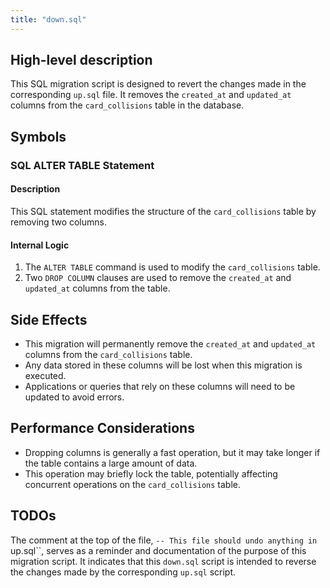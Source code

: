 ```yaml
---
title: "down.sql"
---
```


## High-level description
This SQL migration script is designed to revert the changes made in the corresponding `up.sql` file. It removes the `created_at` and `updated_at` columns from the `card_collisions` table in the database.

## Symbols

### SQL ALTER TABLE Statement
#### Description
This SQL statement modifies the structure of the `card_collisions` table by removing two columns.

#### Internal Logic
1. The `ALTER TABLE` command is used to modify the `card_collisions` table.
2. Two `DROP COLUMN` clauses are used to remove the `created_at` and `updated_at` columns from the table.

## Side Effects
- This migration will permanently remove the `created_at` and `updated_at` columns from the `card_collisions` table.
- Any data stored in these columns will be lost when this migration is executed.
- Applications or queries that rely on these columns will need to be updated to avoid errors.

## Performance Considerations
- Dropping columns is generally a fast operation, but it may take longer if the table contains a large amount of data.
- This operation may briefly lock the table, potentially affecting concurrent operations on the `card_collisions` table.

## TODOs
The comment at the top of the file, `-- This file should undo anything in `up.sql``, serves as a reminder and documentation of the purpose of this migration script. It indicates that this `down.sql` script is intended to reverse the changes made by the corresponding `up.sql` script.